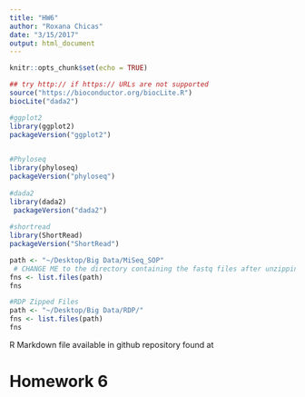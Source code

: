 ```yaml
---
title: "HW6"
author: "Roxana Chicas"
date: "3/15/2017"
output: html_document
---
```


```r
knitr::opts_chunk$set(echo = TRUE)
```




```r
## try http:// if https:// URLs are not supported
source("https://bioconductor.org/biocLite.R")
biocLite("dada2")
```



```r
#ggplot2
library(ggplot2)
packageVersion("ggplot2")
 

#Phyloseq
library(phyloseq)
packageVersion("phyloseq")
 
#dada2
library(dada2)
 packageVersion("dada2")
 
#shortread
library(ShortRead)
packageVersion("ShortRead")
```


```r
path <- "~/Desktop/Big Data/MiSeq_SOP"
 # CHANGE ME to the directory containing the fastq files after unzipping.
fns <- list.files(path)
fns
```
```r
#RDP Zipped Files
path <- "~/Desktop/Big Data/RDP/"
fns <- list.files(path)
fns
```

R Markdown file available in github repository found at

# Homework 6


